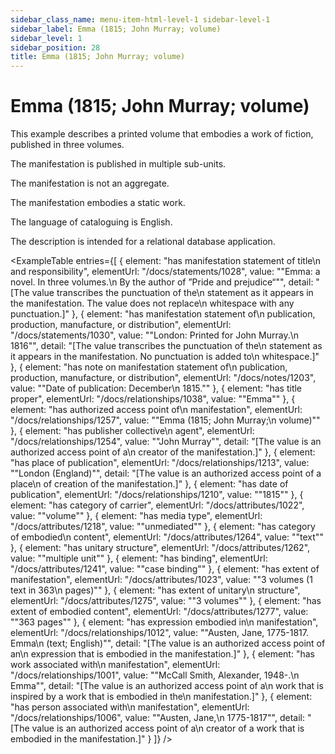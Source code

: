 ```yaml
---
sidebar_class_name: menu-item-html-level-1 sidebar-level-1
sidebar_label: Emma (1815; John Murray; volume)
sidebar_level: 1
sidebar_position: 28
title: Emma (1815; John Murray; volume)
---
```


# Emma (1815; John Murray; volume)

This example describes a printed volume that embodies a work of fiction, published in
              three volumes.

The manifestation is published in multiple sub-units.

The manifestation is not an aggregate.

The manifestation embodies a static work.

The language of cataloguing is English.

The description is intended for a relational database application.

<ExampleTable
  entries={[
    {
      element: "has manifestation statement of title\n                      and responsibility",
      elementUrl: "/docs/statements/1028",
      value: "\"Emma: a novel. In three volumes.\n                    By the author of ”Pride and prejudice“\"",
      detail: "[The value transcribes the punctuation of the\n                      statement as it appears in the manifestation. The value does not replace\n                      whitespace with any punctuation.]"
    },
    {
      element: "has manifestation statement of\n                      publication, production, manufacture, or distribution",
      elementUrl: "/docs/statements/1030",
      value: "\"London: Printed for John Murray.\n                    1816\"",
      detail: "[The value transcribes the punctuation of the\n                      statement as it appears in the manifestation. No punctuation is added to\n                      whitespace.]"
    },
    {
      element: "has note on manifestation statement of\n                    publication, production, manufacture, or distribution",
      elementUrl: "/docs/notes/1203",
      value: "\"Date of publication: December\n                  1815.\""
    },
    {
      element: "has title proper",
      elementUrl: "/docs/relationships/1038",
      value: "\"Emma\""
    },
    {
      element: "has authorized access point of\n                    manifestation",
      elementUrl: "/docs/relationships/1257",
      value: "\"Emma (1815; John Murray;\n                  volume)\""
    },
    {
      element: "has publisher collective\n                    agent",
      elementUrl: "/docs/relationships/1254",
      value: "\"John Murray\"",
      detail: "[The value is an authorized access point of a\n                      creator of the manifestation.]"
    },
    {
      element: "has place of publication",
      elementUrl: "/docs/relationships/1213",
      value: "\"London (England)\"",
      detail: "[The value is an authorized access point of a place\n                      of creation of the manifestation.]"
    },
    {
      element: "has date of publication",
      elementUrl: "/docs/relationships/1210",
      value: "\"1815\""
    },
    {
      element: "has category of carrier",
      elementUrl: "/docs/attributes/1022",
      value: "\"volume\""
    },
    {
      element: "has media type",
      elementUrl: "/docs/attributes/1218",
      value: "\"unmediated\""
    },
    {
      element: "has category of embodied\n                  content",
      elementUrl: "/docs/attributes/1264",
      value: "\"text\""
    },
    {
      element: "has unitary structure",
      elementUrl: "/docs/attributes/1262",
      value: "\"multiple unit\""
    },
    {
      element: "has binding",
      elementUrl: "/docs/attributes/1241",
      value: "\"case binding\""
    },
    {
      element: "has extent of manifestation",
      elementUrl: "/docs/attributes/1023",
      value: "\"3 volumes (1 text in 363\n                  pages)\""
    },
    {
      element: "has extent of unitary\n                  structure",
      elementUrl: "/docs/attributes/1275",
      value: "\"3 volumes\""
    },
    {
      element: "has extent of embodied content",
      elementUrl: "/docs/attributes/1277",
      value: "\"363 pages\""
    },
    {
      element: "has expression embodied in\n                      manifestation",
      elementUrl: "/docs/relationships/1012",
      value: "\"Austen, Jane, 1775-1817. Emma\n                    (text; English)\"",
      detail: "[The value is an authorized access point of an\n                      expression that is embodied in the manifestation.]"
    },
    {
      element: "has work associated with\n                      manifestation",
      elementUrl: "/docs/relationships/1001",
      value: "\"McCall Smith, Alexander, 1948-.\n                    Emma\"",
      detail: "[The value is an authorized access point of a\n                        work that is inspired by a work that is embodied in the\n                        manifestation.]"
    },
    {
      element: "has person associated with\n                      manifestation",
      elementUrl: "/docs/relationships/1006",
      value: "\"Austen, Jane,\n                    1775-1817\"",
      detail: "[The value is an authorized access point of a\n                      creator of a work that is embodied in the manifestation.]"
    }
  ]}
/>
